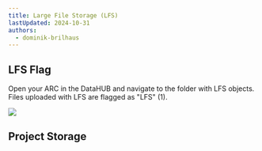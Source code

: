 ```yaml
---
title: Large File Storage (LFS)
lastUpdated: 2024-10-31
authors:
  - dominik-brilhaus
---
```



## LFS Flag

Open your ARC in the DataHUB and navigate to the folder with LFS objects. Files uploaded with LFS are flagged as "LFS" (1).

![](@images/datahub/datahub-lfs-flagged.drawio.png)

## Project Storage


<ProjectStorage />

